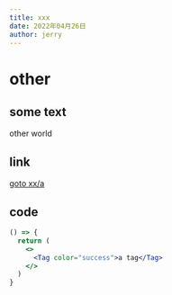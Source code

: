 ```yaml
---
title: xxx
date: 2022年04月26日
author: jerry
---
```



# other

## some text
other world

## link
[goto xx/a](/doc/xx/a)

## code
```jsx render
() => {
  return (
    <>
      <Tag color="success">a tag</Tag>
    </>
  )
}
```
